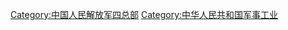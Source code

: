 {{Catmore}}

[[Category:中国人民解放军四总部|Category:中国人民解放军四总部]]
[[Category:中华人民共和国军事工业|Category:中华人民共和国军事工业]]
